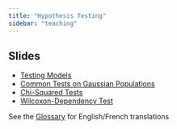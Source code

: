 ```yaml
---
title: "Hypothesis Testing"
sidebar: "teaching"
---
```


## Slides

- [Testing Models](slides/testing_models.qmd)
- [Common Tests on Gaussian Populations](slides/gaussian_populations.qmd)
- [Chi-Squared Tests](docs/teaching/hypothesis_testing/slides/chi-squared-stats.html)
- [Wilcoxon-Dependency Test](slides/wilcoxon.qmd)


See the [Glossary](slides/glossary.qmd) for English/French translations




